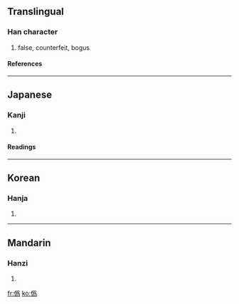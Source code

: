 {{see|伪|偽}}

==Translingual==
===Han character===
{{Han char|rn=9|rad=人|as=12|sn=14|four=|canj=人月竹火 (OBHF)}}
# false, counterfeit, bogus
====References====
{{Han ref|kx=0117.020|dkj=01105|dj=0248.080|hdz=80009.030|uh=50DE|ud=20702}}
----
==Japanese==
===Kanji===
{{ja-kanji|grade=|rs=人12}}
# {{defn|Japanese}}
====Readings====
{{ja-readings|on=[[ぎ]] (gi), [[か]] (ka)|kun=[[いつわる]] (itsuwaru), [[にせ]] (nise), [[いつわり]] (itsuwari)}}
----
==Korean==
===Hanja===
{{ko-hanja|hangeul=위|rv=wi|mr=wi}}
# {{defn|Korean}}
----
==Mandarin==
===Hanzi===
{{cmn-hanzi|sim=伪|pin=[[wěi]] ([[wei3]])|wg=wei<sup>3</sup>}}
# {{defn|Mandarin}}

[[fr:僞]]
[[ko:僞]]